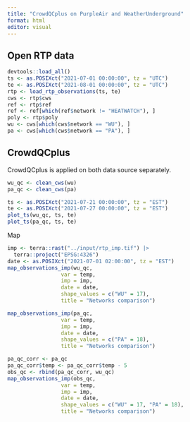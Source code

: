 ```yaml
---
title: "CrowdQCplus on PurpleAir and WeatherUnderground"
format: html
editor: visual
---
```


## Open RTP data

```r
devtools::load_all()
ts <- as.POSIXct("2021-07-01 00:00:00", tz = "UTC")
te <- as.POSIXct("2021-08-01 00:00:00", tz = "UTC")
rtp <- load_rtp_observations(ts, te)
cws <- rtp$cws
ref <- rtp$ref
ref <- ref[which(ref$network != "HEATWATCH"), ]
poly <- rtp$poly
wu <- cws[which(cws$network == "WU"), ]
pa <- cws[which(cws$network == "PA"), ]
```

## CrowdQCplus

CrowdQCplus is applied on both data source separately.

```r
wu_qc <- clean_cws(wu)
pa_qc <- clean_cws(pa)
```

```r
ts <- as.POSIXct("2021-07-21 00:00:00", tz = "EST")
te <- as.POSIXct("2021-07-27 00:00:00", tz = "EST")
plot_ts(wu_qc, ts, te)
plot_ts(pa_qc, ts, te)
```

Map

```r
imp <- terra::rast("../input/rtp_imp.tif") |>
  terra::project("EPSG:4326")
date <- as.POSIXct("2021-07-01 02:00:00", tz = "EST")
map_observations_imp(wu_qc,
                 var = temp,
                 imp = imp,
                 date = date,
                 shape_values = c("WU" = 17),
                 title = "Networks comparison")

map_observations_imp(pa_qc,
                 var = temp,
                 imp = imp,
                 date = date,
                 shape_values = c("PA" = 18),
                 title = "Networks comparison")

pa_qc_corr <- pa_qc
pa_qc_corr$temp <- pa_qc_corr$temp - 5
obs_qc <- rbind(pa_qc_corr, wu_qc)
map_observations_imp(obs_qc,
                 var = temp,
                 imp = imp,
                 date = date,
                 shape_values = c("WU" = 17, "PA" = 18),
                 title = "Networks comparison")
```
